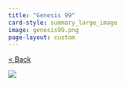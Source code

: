 ```yaml
---
title: "Genesis 99"
card-style: summary_large_image
image: genesis99.png
page-layout: custom
---
```


[\< Back](index.qmd){.btn .btn-secondary .btn role="button"}

![](genesis99.png){.full-art-display}
